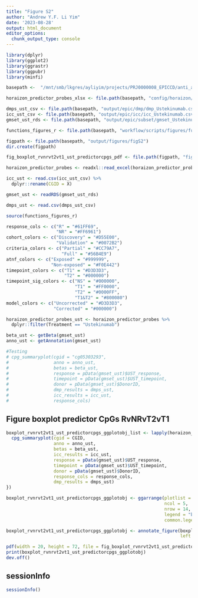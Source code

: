 ```yaml
---
title: "Figure S2"
author: "Andrew Y.F. Li Yim"
date: '2023-08-28'
output: html_document
editor_options: 
  chunk_output_type: console
---
```


```r
library(dplyr)
library(ggplot2)
library(ggrastr)
library(ggpubr)
library(minfi)
```

```r
basepath <-  "/mnt/smb/lkgres/ayliyim/projects/PRJ0000008_EPICCD/anti_a4b7_il1223_dnam"

horaizon_predictor_probes_xlsx <- file.path(basepath, "config/horaizon/predictor_cpgs.xlsx")

dmps_ust_csv <- file.path(basepath, "output/epic/dmp/dmp_Ustekinumab.csv")
icc_ust_csv <- file.path(basepath, "output/epic/icc/icc_Ustekinumab.csv")
gmset_ust_rds <- file.path(basepath, "output/epic/subset/gmset_Ustekinumab.Rds")

functions_figures_r <- file.path(basepath, "workflow/scripts/figures/functions_figures.R")
```

```r
figpath <- file.path(basepath, "output/figures/figS2")
dir.create(figpath)

fig_boxplot_rvnrvt2vt1_ust_predictorcpgs_pdf <- file.path(figpath, "fig_boxplot_rvnrvt2vt1_ust_predictorcpgs.pdf")
```

```r
horaizon_predictor_probes <- readxl::read_excel(horaizon_predictor_probes_xlsx)

icc_ust <- read.csv(icc_ust_csv) %>%
  dplyr::rename(CGID = X)

gmset_ust <- readRDS(gmset_ust_rds)

dmps_ust <- read.csv(dmps_ust_csv)

source(functions_figures_r)
```

```r
response_cols <- c("R" = "#61FF69",
                   "NR" = "#FF6961")
cohort_colors <- c("Discovery" = "#D55E00",
                   "Validation" = "#0072B2")
criteria_colors <- c("Partial" = "#CC79A7",
                     "Full" = "#56B4E9")
atnf_colors <- c("Exposed" = "#999999",
                 "Non-exposed" = "#F0E442")
timepoint_colors <- c("T1" = "#D3D3D3",
                      "T2" = "#000000")
timepoint_sig_colors <- c("NS" = "#000000",
                          "T1" = "#FF0000",
                          "T2" = "#0000FF",
                          "T1&T2" = "#800080")
model_colors <- c("Uncorrected" = "#D3D3D3",
                  "Corrected" = "#000000")
```

```r
horaizon_predictor_probes_ust <- horaizon_predictor_probes %>%
  dplyr::filter(Treatment == "Ustekinumab")

beta_ust <- getBeta(gmset_ust)
anno_ust <- getAnnotation(gmset_ust)
```

```r
#Testing
# cpg_summaryplot(cgid = "cg05303293",
#                 anno = anno_ust,
#                 betas = beta_ust,
#                 response = pData(gmset_ust)$UST_response,
#                 timepoint = pData(gmset_ust)$UST_timepoint,
#                 donor = pData(gmset_ust)$DonorID,
#                 dmp_results = dmps_ust,
#                 icc_results = icc_ust,
#                 response_cols)
```

## Figure boxplot predictor CpGs RvNRvT2vT1

```r
boxplot_rvnrvt2vt1_ust_predictorcpgs_ggplotobj_list <- lapply(horaizon_predictor_probes_ust$CpG, function(CGID){
  cpg_summaryplot(cgid = CGID, 
                  anno = anno_ust, 
                  betas = beta_ust, 
                  icc_results = icc_ust,
                  response = pData(gmset_ust)$UST_response, 
                  timepoint = pData(gmset_ust)$UST_timepoint, 
                  donor = pData(gmset_ust)$DonorID,
                  response_cols = response_cols,
                  dmp_results = dmps_ust)
})

boxplot_rvnrvt2vt1_ust_predictorcpgs_ggplotobj <- ggarrange(plotlist = boxplot_rvnrvt2vt1_ust_predictorcpgs_ggplotobj_list, 
                                                            ncol = 5, 
                                                            nrow = 14, 
                                                            legend = "bottom", 
                                                            common.legend = T)

boxplot_rvnrvt2vt1_ust_predictorcpgs_ggplotobj <- annotate_figure(boxplot_rvnrvt2vt1_ust_predictorcpgs_ggplotobj, 
                                                                  left = "% methylation")

pdf(width = 20, height = 72, file = fig_boxplot_rvnrvt2vt1_ust_predictorcpgs_pdf)
print(boxplot_rvnrvt2vt1_ust_predictorcpgs_ggplotobj)
dev.off()
```

## sessionInfo

```r
sessionInfo()
```